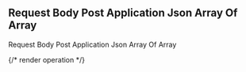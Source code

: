 ## Request Body Post Application Json Array Of Array

Request Body Post Application Json Array Of Array

{/* render operation */}
